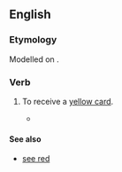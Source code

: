 ==English==

===Etymology===
Modelled on {{term|see red|lang=en}}.

===Verb===
{{head|en|verb|head=[[see]] [[yellow]]}}

# {{context|idiomatic|football|lang=en}} To receive a [[yellow card]].
#* {{quote-news
|year=2011
|date=December 29
|author=Keith Jackson
|title=SPL: Celtic 1 Rangers 0
|work=Daily Record
|url=http://www.dailyrecord.co.uk/football/spl/celtic/2011/12/29/spl-celtic-1-rangers-0-86908-23665738/
|page=
|passage=Healy’s first act was to crudely wipe out Forrest on the touchline. He '''saw yellow''' when it could have been red. <br> Lafferty then had his name taken for a late one on Adam Matthews.}}

====See also====
* [[see red]]